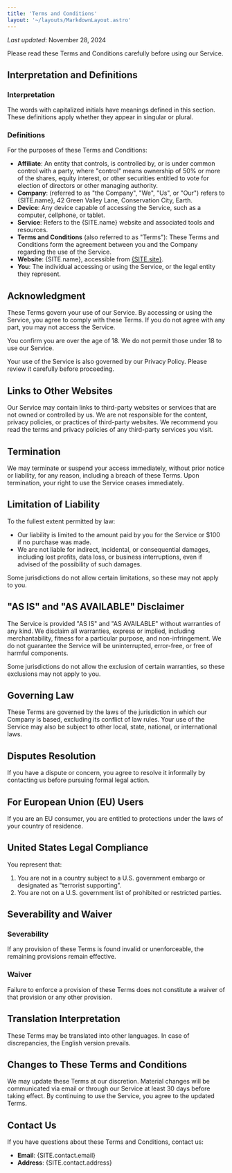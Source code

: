 ```yaml
---
title: 'Terms and Conditions'
layout: '~/layouts/MarkdownLayout.astro'
---
```



_Last updated_: November 28, 2024

Please read these Terms and Conditions carefully before using our Service.

## Interpretation and Definitions

### Interpretation

The words with capitalized initials have meanings defined in this section. These definitions apply whether they appear in singular or plural.

### Definitions

For the purposes of these Terms and Conditions:

- **Affiliate**: An entity that controls, is controlled by, or is under common control with a party, where "control" means ownership of 50% or more of the shares, equity interest, or other securities entitled to vote for election of directors or other managing authority.
- **Company**: (referred to as "the Company", "We", "Us", or "Our") refers to {SITE.name}, 42 Green Valley Lane, Conservation City, Earth.
- **Device**: Any device capable of accessing the Service, such as a computer, cellphone, or tablet.
- **Service**: Refers to the {SITE.name} website and associated tools and resources.
- **Terms and Conditions** (also referred to as "Terms"): These Terms and Conditions form the agreement between you and the Company regarding the use of the Service.
- **Website**: {SITE.name}, accessible from [{SITE.site}]({SITE.site}).
- **You**: The individual accessing or using the Service, or the legal entity they represent.

## Acknowledgment

These Terms govern your use of our Service. By accessing or using the Service, you agree to comply with these Terms. If you do not agree with any part, you may not access the Service.

You confirm you are over the age of 18. We do not permit those under 18 to use our Service.

Your use of the Service is also governed by our Privacy Policy. Please review it carefully before proceeding.

## Links to Other Websites

Our Service may contain links to third-party websites or services that are not owned or controlled by us. We are not responsible for the content, privacy policies, or practices of third-party websites. We recommend you read the terms and privacy policies of any third-party services you visit.

## Termination

We may terminate or suspend your access immediately, without prior notice or liability, for any reason, including a breach of these Terms. Upon termination, your right to use the Service ceases immediately.

## Limitation of Liability

To the fullest extent permitted by law:

- Our liability is limited to the amount paid by you for the Service or $100 if no purchase was made.
- We are not liable for indirect, incidental, or consequential damages, including lost profits, data loss, or business interruptions, even if advised of the possibility of such damages.

Some jurisdictions do not allow certain limitations, so these may not apply to you.

## "AS IS" and "AS AVAILABLE" Disclaimer

The Service is provided "AS IS" and "AS AVAILABLE" without warranties of any kind. We disclaim all warranties, express or implied, including merchantability, fitness for a particular purpose, and non-infringement. We do not guarantee the Service will be uninterrupted, error-free, or free of harmful components.

Some jurisdictions do not allow the exclusion of certain warranties, so these exclusions may not apply to you.

## Governing Law

These Terms are governed by the laws of the jurisdiction in which our Company is based, excluding its conflict of law rules. Your use of the Service may also be subject to other local, state, national, or international laws.

## Disputes Resolution

If you have a dispute or concern, you agree to resolve it informally by contacting us before pursuing formal legal action.

## For European Union (EU) Users

If you are an EU consumer, you are entitled to protections under the laws of your country of residence.

## United States Legal Compliance

You represent that:

1. You are not in a country subject to a U.S. government embargo or designated as "terrorist supporting".
2. You are not on a U.S. government list of prohibited or restricted parties.

## Severability and Waiver

### Severability

If any provision of these Terms is found invalid or unenforceable, the remaining provisions remain effective.

### Waiver

Failure to enforce a provision of these Terms does not constitute a waiver of that provision or any other provision.

## Translation Interpretation

These Terms may be translated into other languages. In case of discrepancies, the English version prevails.

## Changes to These Terms and Conditions

We may update these Terms at our discretion. Material changes will be communicated via email or through our Service at least 30 days before taking effect. By continuing to use the Service, you agree to the updated Terms.

## Contact Us

If you have questions about these Terms and Conditions, contact us:

- **Email**: {SITE.contact.email}
- **Address**: {SITE.contact.address}

